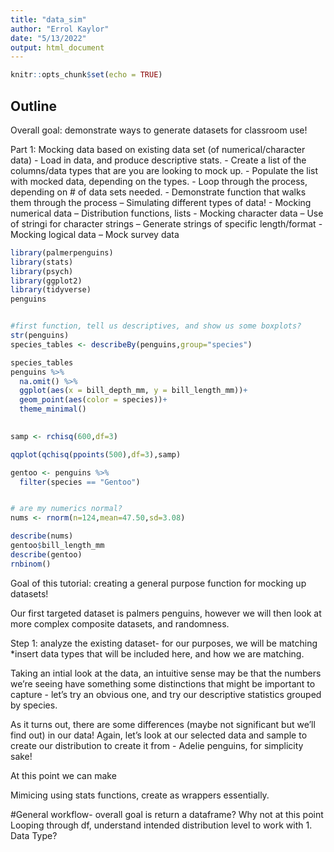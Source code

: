 ```yaml
---
title: "data_sim"
author: "Errol Kaylor"
date: "5/13/2022"
output: html_document
---
```


```r
knitr::opts_chunk$set(echo = TRUE)
```

## Outline

Overall goal: demonstrate ways to generate datasets for classroom use!

Part 1: Mocking data based on existing data set (of numerical/character data) 
- Load in data, and produce descriptive stats.
- Create a list of the columns/data types that are you are looking to mock up.
- Populate the list with mocked data, depending on the types. 
- Loop through the process, depending on # of data sets needed. 
- Demonstrate function that walks them through the process
-- Simulating different types of data!
- Mocking numerical data
-- Distribution functions, lists
- Mocking character data
-- Use of stringi for character strings
-- Generate strings of specific length/format
- Mocking logical data
-- Mock survey data

```r
library(palmerpenguins)
library(stats)
library(psych)
library(ggplot2)
library(tidyverse)
penguins


#first function, tell us descriptives, and show us some boxplots?
str(penguins)
species_tables <- describeBy(penguins,group="species")

species_tables
penguins %>% 
  na.omit() %>% 
  ggplot(aes(x = bill_depth_mm, y = bill_length_mm))+
  geom_point(aes(color = species))+
  theme_minimal()
  

samp <- rchisq(600,df=3)

qqplot(qchisq(ppoints(500),df=3),samp)

gentoo <- penguins %>% 
  filter(species == "Gentoo")


# are my numerics normal? 
nums <- rnorm(n=124,mean=47.50,sd=3.08)

describe(nums)
gentoo$bill_length_mm
describe(gentoo)
rnbinom()

```
Goal of this tutorial: creating a general purpose function for mocking up datasets! 

Our first targeted dataset is palmers penguins, however we will then look at more complex composite datasets, and randomness.

Step 1: analyze the existing dataset- for our purposes, we will be matching *insert data types that will be included here, and how we are matching. 


Taking an intial look at the data, an intuitive sense may be that the numbers we're seeing have something some distinctions that might be important to capture - let's try an obvious one, and try our descriptive statistics grouped by species.

As it turns out, there are some differences (maybe not significant but we'll find out) in our data! Again, let's look at our selected data and sample to create our distribution to create it from - Adelie penguins, for simplicity sake!

At this point we can make 

Mimicing using stats functions, create as wrappers essentially.



#General workflow- overall goal is return a dataframe? Why not at this point
Looping through df, understand intended distribution level to work with
1. Data Type?
